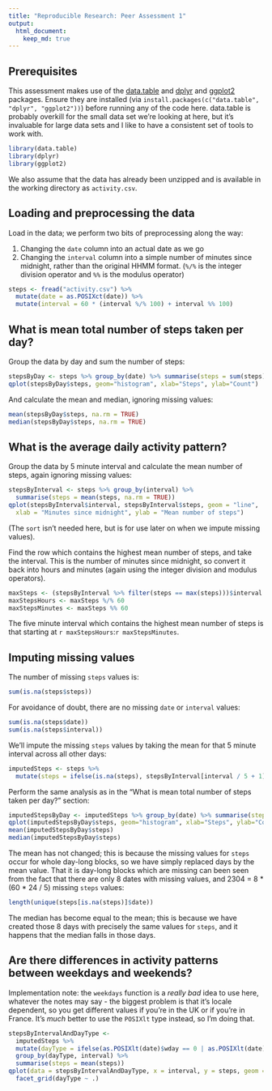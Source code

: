 ```yaml
---
title: "Reproducible Research: Peer Assessment 1"
output: 
  html_document:
    keep_md: true
---
```


## Prerequisites

This assessment makes use of the [data.table](https://cran.r-project.org/web/packages/data.table/index.html) and [dplyr](https://cran.r-project.org/web/packages/dplyr/index.html) and [ggplot2](https://cran.r-project.org/web/packages/ggplot2/index.html) packages. Ensure they are installed (via `install.packages(c("data.table", "dplyr", "ggplot2"))`) before running any of the code here. data.table is probably overkill for the small data set we're looking at here, but it's invaluable for large data sets and I like to have a consistent set of tools to work with.

```r
library(data.table)
library(dplyr)
library(ggplot2)
```

We also assume that the data has already been unzipped and is available in the working directory as `activity.csv`.

## Loading and preprocessing the data

Load in the data; we perform two bits of preprocessing along the way:

1. Changing the `date` column into an actual date as we go
2. Changing the `interval` column into a simple number of minutes since midnight, rather than the original HHMM format. (`%/%` is the integer division operator and `%%` is the modulus operator)

```r
steps <- fread("activity.csv") %>%
  mutate(date = as.POSIXct(date)) %>%
  mutate(interval = 60 * (interval %/% 100) + interval %% 100)
```

## What is mean total number of steps taken per day?

Group the data by day and sum the number of steps:

```r
stepsByDay <- steps %>% group_by(date) %>% summarise(steps = sum(steps))
qplot(stepsByDay$steps, geom="histogram", xlab="Steps", ylab="Count")
```

And calculate the mean and median, ignoring missing values:

```r
mean(stepsByDay$steps, na.rm = TRUE)
median(stepsByDay$steps, na.rm = TRUE)
```

## What is the average daily activity pattern?

Group the data by 5 minute interval and calculate the mean number of steps, again ignoring missing values:

```r
stepsByInterval <- steps %>% group_by(interval) %>%
  summarise(steps = mean(steps, na.rm = TRUE))
qplot(stepsByInterval$interval, stepsByInterval$steps, geom = "line",
  xlab = "Minutes since midnight", ylab = "Mean number of steps")
```

(The `sort` isn't needed here, but is for use later on when we impute missing values).

Find the row which contains the highest mean number of steps, and take the interval. This is the number of minutes since midnight, so convert it back into hours and minutes (again using the integer division and modulus operators).

```r
maxSteps <- (stepsByInterval %>% filter(steps == max(steps)))$interval
maxStepsHours <- maxSteps %/% 60
maxStepsMinutes <- maxSteps %% 60
```

The five minute interval which contains the highest mean number of steps is that starting at `r maxStepsHours`:`r maxStepsMinutes`.

## Imputing missing values

The number of missing `steps` values is:

```r
sum(is.na(steps$steps))
```

For avoidance of doubt, there are no missing `date` or `interval` values:

```r
sum(is.na(steps$date))
sum(is.na(steps$interval))
```

We'll impute the missing `steps` values by taking the mean for that 5 minute interval across all other days:

```r
imputedSteps <- steps %>%
  mutate(steps = ifelse(is.na(steps), stepsByInterval[interval / 5 + 1]$steps, steps))
```

Perform the same analysis as in the "What is mean total number of steps taken per day?" section:

```r
imputedStepsByDay <- imputedSteps %>% group_by(date) %>% summarise(steps = sum(steps))
qplot(imputedStepsByDay$steps, geom="histogram", xlab="Steps", ylab="Count")
mean(imputedStepsByDay$steps)
median(imputedStepsByDay$steps)
```

The mean has not changed; this is because the missing values for `steps` occur for whole day-long blocks, so we have simply replaced days by the mean value. That it is day-long blocks which are missing can been seen from the fact that there are only 8 dates with missing values, and 2304 = 8 * (60 * 24 / 5) missing `steps` values:

```r
length(unique(steps[is.na(steps)]$date))
```

The median has become equal to the mean; this is because we have created those 8 days with precisely the same values for `steps`, and it happens that the median falls in those days.

## Are there differences in activity patterns between weekdays and weekends?

Implementation note: the `weekdays` function is a *really bad* idea to use here, whatever the notes may say - the biggest problem is that it's locale dependent, so you get different values if you're in the UK or if you're in France. It's *much* better to use the `POSIXlt` type instead, so I'm doing that.

```r
stepsByIntervalAndDayType <-
  imputedSteps %>%
  mutate(dayType = ifelse(as.POSIXlt(date)$wday == 0 | as.POSIXlt(date)$wday == 6, "weekend", "weekday")) %>%
  group_by(dayType, interval) %>%
  summarise(steps = mean(steps))
qplot(data = stepsByIntervalAndDayType, x = interval, y = steps, geom = "line") +
  facet_grid(dayType ~ .)
```


